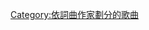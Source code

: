{{Category explanation|'''[[沙凡·科提查|沙凡·科提查]]'''创作或联合创作的歌曲}}

[[Category:依詞曲作家劃分的歌曲|Category:依詞曲作家劃分的歌曲]]
